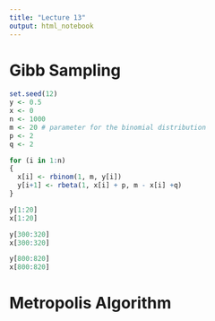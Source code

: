 ```yaml
---
title: "Lecture 13"
output: html_notebook
---
```


# Gibb Sampling
```r
set.seed(12)
y <- 0.5
x <- 0
n <- 1000
m <- 20 # parameter for the binomial distribution
p <- 2
q <- 2

for (i in 1:n)
{
  x[i] <- rbinom(1, m, y[i])
  y[i+1] <- rbeta(1, x[i] + p, m - x[i] +q)
}
```
```r
y[1:20]
x[1:20]
```
```r
y[300:320]
x[300:320]
```

```r
y[800:820]
x[800:820]
```

# Metropolis Algorithm
```r

```

